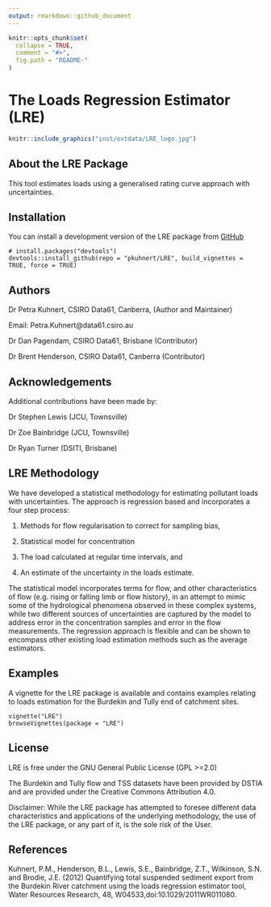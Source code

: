 ```yaml
---
output: rmarkdown::github_document
---
```


<!-- README.md is generated from README.Rmd. Please edit that file -->

```r
knitr::opts_chunk$set(
  collapse = TRUE,
  comment = "#>",
  fig.path = "README-"
)
```

# The Loads Regression Estimator (LRE)

```r
knitr::include_graphics("inst/extdata/LRE_logo.jpg")
```

## About the LRE Package

This tool estimates loads using a generalised rating curve approach with uncertainties.



## Installation

You can install a development version of the LRE package from [GitHub](https://github.com/pkuhnert/VizU)

```
# install.packages("devtools")
devtools::install_github(repo = "pkuhnert/LRE", build_vignettes = TRUE, force = TRUE)
```


## Authors


Dr Petra Kuhnert, CSIRO Data61, Canberra, (Author and Maintainer)

Email: Petra.Kuhnert@data61.csiro.au


Dr Dan Pagendam, CSIRO Data61, Brisbane (Contributor)

Dr Brent Henderson, CSIRO Data61, Canberra (Contributor)


## Acknowledgements

Additional contributions have been made by:

Dr Stephen Lewis (JCU, Townsville)

Dr Zoe Bainbridge (JCU, Townsville)

Dr Ryan Turner (DSITI, Brisbane)


## LRE Methodology

We have developed a statistical methodology for estimating pollutant loads with uncertainties. The approach is regression based and incorporates a four step process:

(1) Methods for flow regularisation to correct for sampling bias,

(2) Statistical model for concentration

(3) The load calculated at regular time intervals, and

(4) An estimate of the uncertainty in the loads estimate.

The statistical model incorporates terms for flow, and other characteristics of flow (e.g. rising or falling limb or flow history), in an attempt to mimic some of the hydrological phenomena observed in these complex systems, while two different sources of uncertainties are captured by the model to address error in the concentration samples and error in the flow measurements. The regression approach is flexible and can be shown to encompass other existing load estimation methods such as the average estimators.




## Examples

A vignette for the LRE package is available and contains examples relating to loads estimation for the Burdekin and
Tully end of catchment sites.

```
vignette("LRE")
browseVignettes(package = "LRE")
```



## License

LRE is free under the GNU General Public License (GPL >=2.0)

The Burdekin and Tully flow and TSS datasets have been provided by DSTIA and are provided under the Creative Commons Attribution 4.0.

Disclaimer: While the LRE package has attempted to foresee different data characteristics and applications of the underlying methodology, the use of the LRE package, or any part of it, is the sole risk of the User. 

## References

Kuhnert, P.M., Henderson, B.L., Lewis, S.E., Bainbridge, Z.T., Wilkinson, S.N. and Brodie, J.E. (2012) 
Quantifying total suspended sediment export from the Burdekin River catchment using the loads regression estimator tool,
Water Resources Research, 48, W04533,doi:10.1029/2011WR011080. 


